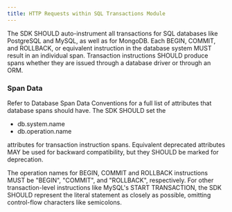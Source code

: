 ```yaml
---
title: HTTP Requests within SQL Transactions Module
---
```


The SDK SHOULD auto-instrument all transactions for SQL databases like PostgreSQL and MySQL, as well as for MongoDB.
Each BEGIN, COMMIT, and ROLLBACK, or equivalent instruction in the database system MUST result in an individual span.
Transaction instructions SHOULD produce spans whether they are issued through a database driver or through an ORM.

### Span Data

Refer to <Link to="https://getsentry.github.io/sentry-conventions/generated/attributes/db.html">Database Span Data Conventions</Link> for a full list of attributes that database spans should have.
The SDK SHOULD set the

- db.system.name
- db.operation.name

attributes for transaction instruction spans.
Equivalent deprecated attributes MAY be used for backward compatibility, but they SHOULD be marked for deprecation.

The operation names for BEGIN, COMMIT and ROLLBACK instructions MUST be "BEGIN", "COMMIT", and "ROLLBACK", respectively.
For other transaction-level instructions like MySQL's START TRANSACTION, the SDK SHOULD represent the literal statement as closely as possible, omitting control-flow characters like semicolons.
